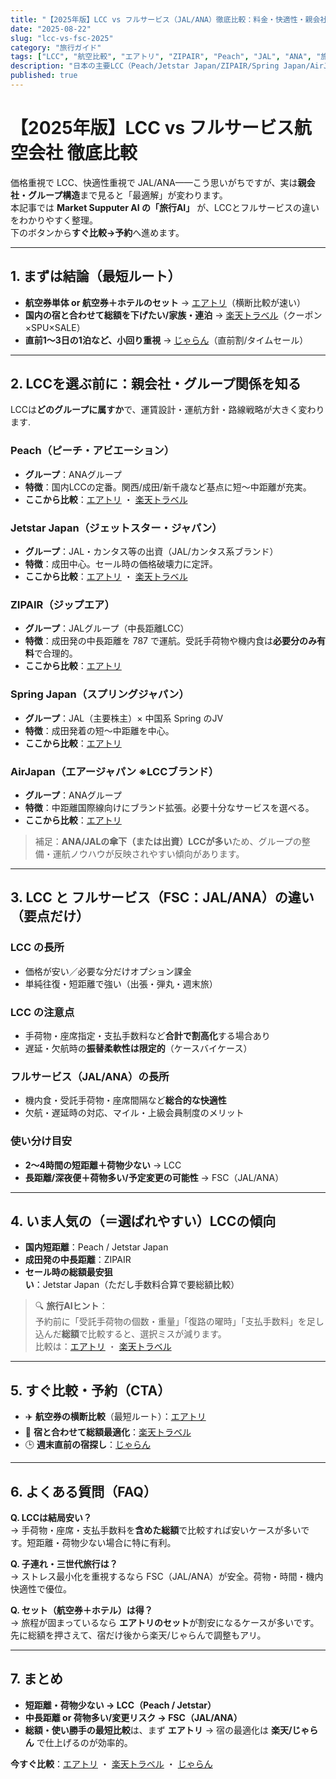 ```yaml
---
title: "【2025年版】LCC vs フルサービス（JAL/ANA）徹底比較：料金・快適性・親会社まで一気に理解"
date: "2025-08-22"
slug: "lcc-vs-fsc-2025"
category: "旅行ガイド"
tags: ["LCC", "航空比較", "エアトリ", "ZIPAIR", "Peach", "JAL", "ANA", "旅行AI"]
description: "日本の主要LCC（Peach/Jetstar Japan/ZIPAIR/Spring Japan/AirJapan）とJAL・ANA系フルサービスの違いを、親会社・強み・選び方まで分かりやすく整理。すぐ比較できるアフィリエイト導線付き。"
published: true
---
```


# 【2025年版】LCC vs フルサービス航空会社 徹底比較

価格重視で LCC、快適性重視で JAL/ANA——こう思いがちですが、実は**親会社・グループ構造**まで見ると「最適解」が変わります。  
本記事では **Market Supputer AI の「旅行AI」** が、LCCとフルサービスの違いをわかりやすく整理。  
下のボタンから**すぐ比較→予約**へ進めます。

---

## 1. まずは結論（最短ルート）

- **航空券単体 or 航空券＋ホテルのセット** → [エアトリ](/api/go/airtrip)（横断比較が速い）
- **国内の宿と合わせて総額を下げたい/家族・連泊** → [楽天トラベル](/api/go/rakuten-travel)（クーポン×SPU×SALE）
- **直前1〜3日の1泊など、小回り重視** → [じゃらん](/api/go/jalan)（直前割/タイムセール）

---

## 2. LCCを選ぶ前に：親会社・グループ関係を知る

LCCは**どのグループに属すか**で、運賃設計・運航方針・路線戦略が大きく変わります.

### Peach（ピーチ・アビエーション）
- **グループ**：ANAグループ  
- **特徴**：国内LCCの定番。関西/成田/新千歳など基点に短〜中距離が充実。  
- **ここから比較**：[エアトリ](/api/go/airtrip) ・ [楽天トラベル](/api/go/rakuten-travel)

### Jetstar Japan（ジェットスター・ジャパン）
- **グループ**：JAL・カンタス等の出資（JAL/カンタス系ブランド）  
- **特徴**：成田中心。セール時の価格破壊力に定評。  
- **ここから比較**：[エアトリ](/api/go/airtrip) ・ [楽天トラベル](/api/go/rakuten-travel)

### ZIPAIR（ジップエア）
- **グループ**：JALグループ（中長距離LCC）  
- **特徴**：成田発の中長距離を 787 で運航。受託手荷物や機内食は**必要分のみ有料**で合理的。  
- **ここから比較**：[エアトリ](/api/go/airtrip)

### Spring Japan（スプリングジャパン）
- **グループ**：JAL（主要株主）× 中国系 Spring のJV  
- **特徴**：成田発着の短〜中距離を中心。  
- **ここから比較**：[エアトリ](/api/go/airtrip)

### AirJapan（エアージャパン ※LCCブランド）
- **グループ**：ANAグループ  
- **特徴**：中距離国際線向けにブランド拡張。必要十分なサービスを選べる。  
- **ここから比較**：[エアトリ](/api/go/airtrip)

> 補足：**ANA/JALの傘下（または出資）LCCが多い**ため、グループの整備・運航ノウハウが反映されやすい傾向があります。

---

## 3. LCC と フルサービス（FSC：JAL/ANA）の違い（要点だけ）

### LCC の長所
- 価格が安い／必要な分だけオプション課金  
- 単純往復・短距離で強い（出張・弾丸・週末旅）

### LCC の注意点
- 手荷物・座席指定・支払手数料など**合計で割高化**する場合あり  
- 遅延・欠航時の**振替柔軟性は限定的**（ケースバイケース）

### フルサービス（JAL/ANA）の長所
- 機内食・受託手荷物・座席間隔など**総合的な快適性**  
- 欠航・遅延時の対応、マイル・上級会員制度のメリット

### 使い分け目安
- **2〜4時間の短距離＋荷物少ない** → LCC  
- **長距離/深夜便＋荷物多い/予定変更の可能性** → FSC（JAL/ANA）

---

## 4. いま人気の（＝選ばれやすい）LCCの傾向

- **国内短距離**：Peach / Jetstar Japan  
- **成田発の中長距離**：ZIPAIR  
- **セール時の総額最安狙い**：Jetstar Japan（ただし手数料合算で要総額比較）

> 🔍 **旅行AIヒント**：  
> 予約前に「受託手荷物の個数・重量」「復路の曜時」「支払手数料」を足し込んだ**総額**で比較すると、選択ミスが減ります。  
> 比較は：[エアトリ](/api/go/airtrip) ・ [楽天トラベル](/api/go/rakuten-travel)

---

## 5. すぐ比較・予約（CTA）

- ✈️ **航空券の横断比較**（最短ルート）：[エアトリ](/api/go/airtrip)
- 🏨 **宿と合わせて総額最適化**：[楽天トラベル](/api/go/rakuten-travel)
- 🕒 **週末直前の宿探し**：[じゃらん](/api/go/jalan)

---

## 6. よくある質問（FAQ）

**Q. LCCは結局安い？**  
→ 手荷物・座席・支払手数料を**含めた総額**で比較すれば安いケースが多いです。短距離・荷物少ない場合に特に有利。

**Q. 子連れ・三世代旅行は？**  
→ ストレス最小化を重視するなら FSC（JAL/ANA）が安全。荷物・時間・機内快適性で優位。

**Q. セット（航空券＋ホテル）は得？**  
→ 旅程が固まっているなら **エアトリのセット**が割安になるケースが多いです。先に総額を押さえて、宿だけ後から楽天/じゃらんで調整もアリ。

---

## 7. まとめ

- **短距離・荷物少ない → LCC（Peach / Jetstar）**  
- **中長距離 or 荷物多い/変更リスク → FSC（JAL/ANA）**  
- **総額・使い勝手の最短比較**は、まず **エアトリ** → 宿の最適化は **楽天/じゃらん** で仕上げるのが効率的。

**今すぐ比較**：[エアトリ](/api/go/airtrip) ・ [楽天トラベル](/api/go/rakuten-travel) ・ [じゃらん](/api/go/jalan) 